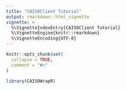 ```yaml
---
title: "CAISOClient Tutorial"
output: rmarkdown::html_vignette
vignette: >
  %\VignetteIndexEntry{CAISOClient Tutorial}
  %\VignetteEngine{knitr::rmarkdown}
  %\VignetteEncoding{UTF-8}
---
```


```r
knitr::opts_chunk$set(
  collapse = TRUE,
  comment = "#>"
)
```

```r
library(CAISOWrapR)
```

